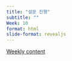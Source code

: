 ```yaml
---
title: "설문 진행"
subtitle: "" 
Week: 10
format: html
slide-format: revealjs
---
```


[Weekly content](https://changjunlee.com/teaching/grad_immersive/weekly_2/)

<br>
